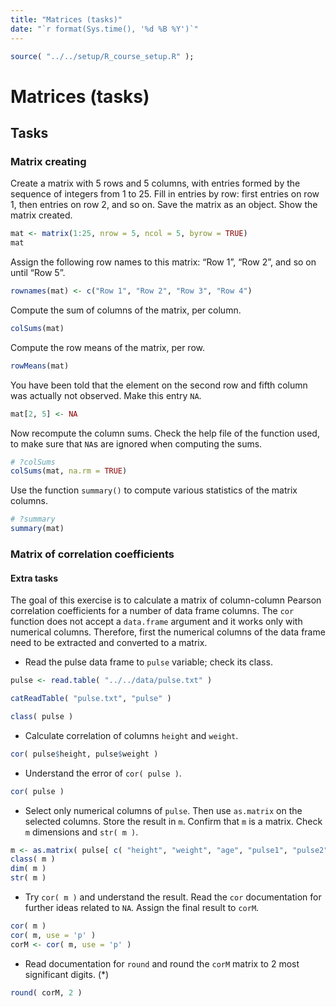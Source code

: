 ---
title: "Matrices (tasks)"
date: "`r format(Sys.time(), '%d %B %Y')`"
---

```{r setup, include=FALSE,eval=TRUE}
source( "../../setup/R_course_setup.R" );
```

# Matrices (tasks)

## Tasks

### Matrix creating

Create a matrix with 5 rows and 5 columns, with entries formed by the sequence of integers from 1 to 25. Fill in entries by row: first entries on row 1, then entries on row 2, and so on. Save the matrix as an object. Show the matrix created.

```{r}
mat <- matrix(1:25, nrow = 5, ncol = 5, byrow = TRUE)
mat 
```

Assign the following row names to this matrix: "Row 1", "Row 2", and so on until "Row 5".

```{r}
rownames(mat) <- c("Row 1", "Row 2", "Row 3", "Row 4")
```

Compute the sum of columns of the matrix, per column.

```{r}
colSums(mat)
```

Compute the row means of the matrix, per row.

```{r}
rowMeans(mat)
```

You have been told that the element on the second row and fifth column was actually not observed. Make this entry `NA`.

```{r}
mat[2, 5] <- NA
```

Now recompute the column sums. Check the help file of the function used, to make sure that `NA`s are ignored when computing the sums.

```{r}
# ?colSums
colSums(mat, na.rm = TRUE)
```

Use the function `summary()` to compute various statistics of the matrix columns. 

```{r}
# ?summary
summary(mat)
```

### Matrix of correlation coefficients {#corMatrix}

#### Extra tasks

The goal of this exercise is to calculate a matrix of column-column Pearson correlation coefficients for a number of data frame columns. The `cor` function does not accept a `data.frame` argument and it works only with numerical columns. Therefore, first the numerical columns of the data frame need to be extracted and converted to a matrix.

- Read the pulse data frame to `pulse` variable; check its class.
```{r}
pulse <- read.table( "../../data/pulse.txt" )
```
```{r result="as.is", echo=FALSE, comment=""}
catReadTable( "pulse.txt", "pulse" )
```

```{r}
class( pulse )
```

- Calculate correlation of columns `height` and `weight`.
```{r}
cor( pulse$height, pulse$weight )
```

- Understand the error of `cor( pulse )`.
```{r error=TRUE}
cor( pulse )
```

- Select only numerical columns of `pulse`. Then use `as.matrix` on the selected columns. Store the result in `m`. Confirm that `m` is a matrix. Check `m` dimensions and `str( m )`.
```{r}
m <- as.matrix( pulse[ c( "height", "weight", "age", "pulse1", "pulse2" ) ] )
class( m )
dim( m )
str( m )
```

- Try `cor( m )` and understand the result. Read the `cor` documentation for further ideas related to `NA`. Assign the final result to `corM`.
```{r}
cor( m )
cor( m, use = 'p' )
corM <- cor( m, use = 'p' )
```

- Read documentation for `round` and round the `corM` matrix to 2 most significant digits. (*)
```{r}
round( corM, 2 )
```
